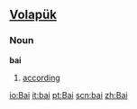 ==[[Volapük]]==
===Noun===
'''bai'''
# [[according]]

[[io:Bai]]
[[it:bai]]
[[pt:Bai]]
[[scn:bai]]
[[zh:Bai]]